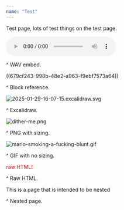 ```yaml
---
name: "Test"
---
```


Test page, lots of test things on the test page.

<audio controls src='/asset/3d_pinball_01_1738349487975_0.wav'></audio>

^ WAV embed.

((679cf243-998b-48e2-a963-f9ebf7573a64))

^ Block reference.

<Image src='/asset/2025-01-29-16-07-15.excalidraw.svg' alt='2025-01-29-16-07-15.excalidraw.svg' width={511} height={345} />

^ Excalidraw.

<Image src='/asset/dither-me_1738179654824_0.png' alt='dither-me.png' width={167} height={143} />

^ PNG with sizing.

<Image src='/asset/mario-smoking-a-fucking-blunt_1738290098399_0.gif' alt='mario-smoking-a-fucking-blunt.gif' width={130} height={200} />

^ GIF with no sizing.

<p style="color: red;"> raw HTML! </p>

^ Raw HTML.

<div class="ml-[calc(1*1rem)] mb-8">
This is a page that is intended to be nested

</div>


^ Nested page.

